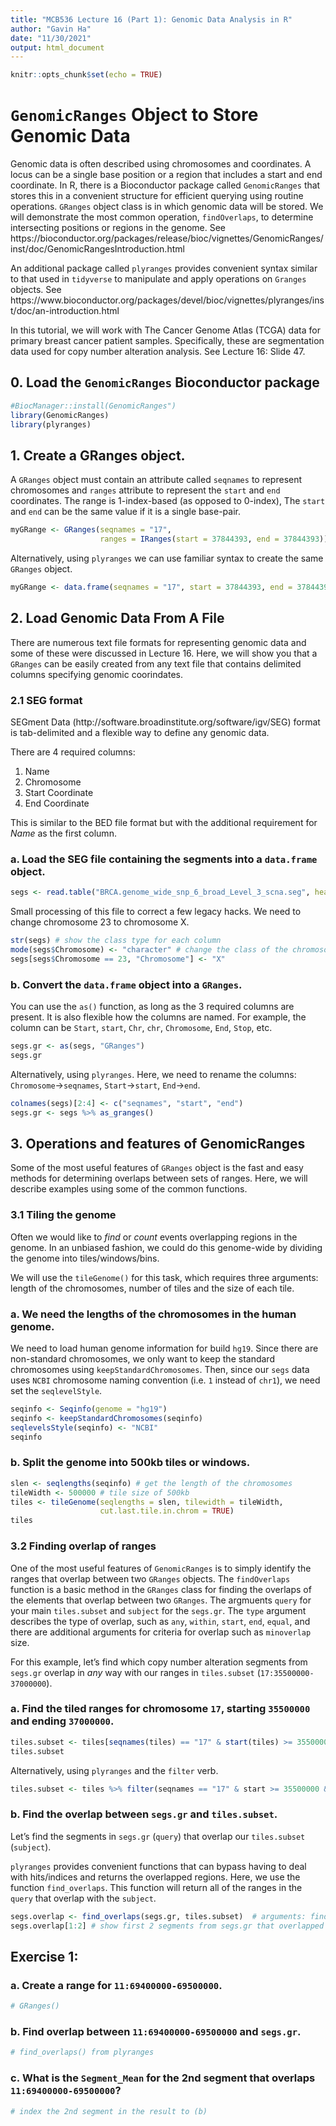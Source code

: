 ```yaml
---
title: "MCB536 Lecture 16 (Part 1): Genomic Data Analysis in R"
author: "Gavin Ha"
date: "11/30/2021"
output: html_document
---
```


```r
knitr::opts_chunk$set(echo = TRUE)
```

# `GenomicRanges` Object to Store Genomic Data

Genomic data is often described using chromosomes and coordinates. A locus can be a single base position or a region that includes a start and end coordinate. In R, there is a Bioconductor package called `GenomicRanges` that stores this in a convenient structure for efficient querying using routine operations. `GRanges` object class is in which genomic data will be stored. We will demonstrate the most common operation, `findOverlaps`, to determine intersecting positions or regions in the genome. See https://bioconductor.org/packages/release/bioc/vignettes/GenomicRanges/inst/doc/GenomicRangesIntroduction.html

An additional package called `plyranges` provides convenient syntax similar to that used in `tidyverse` to manipulate and apply operations on `Granges` objects. See https://www.bioconductor.org/packages/devel/bioc/vignettes/plyranges/inst/doc/an-introduction.html

In this tutorial, we will work with The Cancer Genome Atlas (TCGA) data for primary breast cancer patient samples. Specifically, these are segmentation data used for copy number alteration analysis. See Lecture 16: Slide 47.

## 0. Load the `GenomicRanges` Bioconductor package
```r
#BiocManager::install(GenomicRanges")
library(GenomicRanges)
library(plyranges)
```

## 1. Create a GRanges object.
A `GRanges` object must contain an attribute called `seqnames` to represent chromosomes and `ranges` attribute to represent the `start` and `end` coordinates. The range is 1-index-based (as opposed to 0-index), The `start` and `end` can be the same value if it is a single base-pair.  
```r
myGRange <- GRanges(seqnames = "17",
                    ranges = IRanges(start = 37844393, end = 37844393))
```

Alternatively, using `plyranges` we can use familiar syntax to create the same `GRanges` object.
```r
myGRange <- data.frame(seqnames = "17", start = 37844393, end = 37844393) %>% as_granges()
```

## 2. Load Genomic Data From A File
There are numerous text file formats for representing genomic data and some of these were discussed in Lecture 16. Here, we will show you that a `GRanges` can be easily created from any text file that contains delimited columns specifying genomic coorindates.

### 2.1 SEG format
SEGment Data (http://software.broadinstitute.org/software/igv/SEG) format is tab-delimited and a flexible way to define any genomic data.

There are 4 required columns:

  1. Name
  2. Chromosome
  3. Start Coordinate
  4. End Coordinate

This is similar to the BED file format but with the additional requirement for *Name* as the first column.

### a. Load the SEG file containing the segments into a `data.frame` object.
```r
segs <- read.table("BRCA.genome_wide_snp_6_broad_Level_3_scna.seg", header = TRUE)
```

Small processing of this file to correct a few legacy hacks. We need to change chromosome 23 to chromosome X.
```r
str(segs) # show the class type for each column
mode(segs$Chromosome) <- "character" # change the class of the chromosome to character
segs[segs$Chromosome == 23, "Chromosome"] <- "X"
```

### b. Convert the `data.frame` object into a `GRanges`. 
You can use the `as()` function, as long as the 3 required columns are present. It is also flexible how the columns are named. For example, the column can be `Start`, `start`, `Chr`, `chr`, `Chromosome`, `End`, `Stop`, etc.
```r
segs.gr <- as(segs, "GRanges")
segs.gr
```

Alternatively, using `plyranges`. Here, we need to rename the columns: `Chromosome`->`seqnames`, `Start`->`start`, `End`->`end`.
```r
colnames(segs)[2:4] <- c("seqnames", "start", "end")
segs.gr <- segs %>% as_granges()
```

## 3. Operations and features of GenomicRanges
Some of the most useful features of `GRanges` object is the fast and easy methods for determining overlaps between sets of ranges. Here, we will describe examples using some of the common functions.

### 3.1 Tiling the genome
Often we would like to *find* or *count* events overlapping regions in the genome. In an unbiased fashion, we could do this genome-wide by dividing the genome into tiles/windows/bins. 

We will use the `tileGenome()` for this task, which requires three arguments: length of the chromosomes, number of tiles and the size of each tile.

### a. We need the lengths of the chromosomes in the human genome.
We need to load human genome information for build `hg19`. Since there are non-standard chromosomes, we only want to keep the standard chromosomes using `keepStandardChromosomes`. Then, since our `segs` data uses `NCBI` chromosome naming convention (i.e. `1` instead of `chr1`), we need set the `seqlevelStyle`.
```r
seqinfo <- Seqinfo(genome = "hg19")
seqinfo <- keepStandardChromosomes(seqinfo) 
seqlevelsStyle(seqinfo) <- "NCBI"
seqinfo
```

### b. Split the genome into 500kb tiles or windows.
```r
slen <- seqlengths(seqinfo) # get the length of the chromosomes
tileWidth <- 500000 # tile size of 500kb
tiles <- tileGenome(seqlengths = slen, tilewidth = tileWidth,
                    cut.last.tile.in.chrom = TRUE)
tiles
```

### 3.2 Finding overlap of ranges
One of the most useful features of `GenomicRanges` is to simply identify the ranges that overlap between two `GRanges` objects. The `findOverlaps` function is a basic method in the `GRanges` class for finding the overlaps of the elements that overlap between two `GRanges`. The argmuents `query` for your main `tiles.subset` and `subject` for the `segs.gr`. The `type` argument describes the type of overlap, such as `any`, `within`, `start`, `end`, `equal`, and there are additional arguments for criteria for overlap such as `minoverlap` size.

For this example, let's find which copy number alteration segments from `segs.gr` overlap in *any* way with our ranges in `tiles.subset` (`17:35500000-37000000`). 

### a. Find the tiled ranges for chromosome `17`, starting `35500000` and ending `37000000`.
```r
tiles.subset <- tiles[seqnames(tiles) == "17" & start(tiles) >= 35500000 & end(tiles) <= 37000000]
tiles.subset
```

Alternatively, using `plyranges` and the `filter` verb.
```r
tiles.subset <- tiles %>% filter(seqnames == "17" & start >= 35500000 & end <= 37000000)
```

### b. Find the overlap between `segs.gr` and `tiles.subset`.
Let's find the segments in `segs.gr` (`query`) that overlap our `tiles.subset` (`subject`).

`plyranges` provides convenient functions that can bypass having to deal with hits/indices and returns the overlapped regions. Here, we use the function `find_overlaps`. This function will return all of the ranges in the `query` that overlap with the `subject`.
```r
segs.overlap <- find_overlaps(segs.gr, tiles.subset)  # arguments: find_overlaps(query, subject)
segs.overlap[1:2] # show first 2 segments from segs.gr that overlapped tiles.subset
```


## Exercise 1: 

### a. Create a range for `11:69400000-69500000`.
```r
# GRanges()
```

### b. Find overlap between `11:69400000-69500000` and `segs.gr`.
```r
# find_overlaps() from plyranges
```

### c. What is the `Segment_Mean` for the 2nd segment that overlaps `11:69400000-69500000`?
```r
# index the 2nd segment in the result to (b)
```






